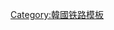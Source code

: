 {{鐵道路線|
| 模板名稱 = 京元线
| 名稱 = [[File:Korail logo.svg|KORAIL|link=韓國鐵道公社|60px]] [[京元線]]
| 代表色 = #0066bc
| 背景顏色 = #ffffff
| 車站列表 = [[龙山站 (首尔)|龙山]] - [[二村站|二村]] - [[西冰库站|西冰库]] - [[汉南站|汉南]](<del>[[汉江里站|汉江里]]</del>) - [[玉水站 (首尔)|玉水]] - <del>[[水铁里站|水铁里]]</del> - [[鹰峰站|鹰峰]] - [[往十里站|往十里]] - [[清凉里站|清凉里]] - [[回基站|回基]] - [[韓國外國語大學站|韓國外國語大學]] - [[新里门站|新里门]] - [[石溪站 (首尔)|石溪]] - [[光云大學站|光-{云}-大學]] - [[月溪站|月溪]] - [[鹿川站|鹿川]] - [[仓洞站|仓洞]] - [[放鹤站|放鹤]] - [[道峰站|道峰]] - [[道峰山站|道峰山]] - [[望月寺站|望月寺]] - [[回龙站 (京畿道)|回龙]] - [[议政府站|议政府]] - [[佳陵站|佳陵]] - [[绿杨站|绿杨]] - [[杨州站|杨州]] - [[麻田号志站]] - [[德溪站|德溪]] - [[德亭站|德亭]] - [[纸杏站|纸杏]] - [[东豆川中央站|东豆川中央]] - [[保山站 (京畿道)|保山]] - [[东豆川站|东豆川]] - [[逍遥山站|逍遥山]] - [[哨城里站|哨城-{里}-]] - [[汉滩江站|汉滩江]] - [[全谷站|全谷]] - [[涟川站|涟川]] - [[新望里站|新望里]] - [[大光里站|大光里]] - [[新炭里站|新炭里]] - [[白马高地站|白马高地]] - <del>[[铁原站|铁原]]</del> - <del>[[月井里站|月井-{里}-]]</del> - <del>[[佳谷站|佳谷]]</del> - [[平康站|平康]]（[[江原線]]→）}}<noinclude>
[[Category:韓國铁路模板]]

</noinclude>